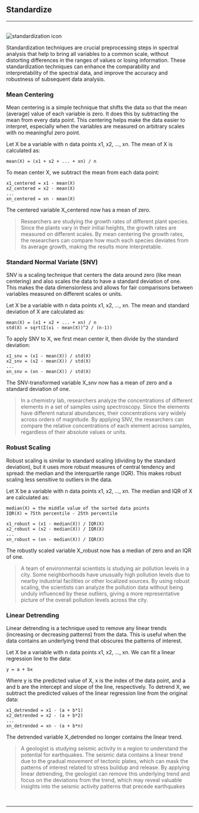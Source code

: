 
## Standardize
<hr />
<br />
<Image src={`${imagePath}standardization_icon.svg`} alt="standardization icon" width={65} height={65} />

Standardization techniques are crucial preprocessing steps in spectral analysis that help to bring all variables to a common scale, without distorting differences in the ranges of values or losing information. These standardization techniques can enhance the comparability and interpretability of the spectral data, and improve the accuracy and robustness of subsequent data analysis.

### Mean Centering

Mean centering is a simple technique that shifts the data so that the mean (average) value of each variable is zero. It does this by subtracting the mean from every data point. This centering helps make the data easier to interpret, especially when the variables are measured on arbitrary scales with no meaningful zero point.

Let X be a variable with n data points x1, x2, ..., xn. The mean of X is calculated as: 
```
mean(X) = (x1 + x2 + ... + xn) / n
```
To mean center X, we subtract the mean from each data point: 
```
x1_centered = x1 - mean(X)
x2_centered = x2 - mean(X)
...
xn_centered = xn - mean(X)
```
The centered variable X_centered now has a mean of zero.

> Researchers are studying the growth rates of different plant species. Since the plants vary in their initial heights, the growth rates are measured on different scales. By mean centering the growth rates, the researchers can compare how much each species deviates from its average growth, making the results more interpretable.
>

### Standard Normal Variate (SNV)

SNV is a scaling technique that centers the data around zero (like mean centering) and also scales the data to have a standard deviation of one. This makes the data dimensionless and allows for fair comparisons between variables measured on different scales or units.

Let X be a variable with n data points x1, x2, ..., xn. The mean and standard deviation of X are calculated as:
```
mean(X) = (x1 + x2 + ... + xn) / n
std(X) = sqrt(Σ(xi - mean(X))^2 / (n-1))
```
To apply SNV to X, we first mean center it, then divide by the standard deviation:
```
x1_snv = (x1 - mean(X)) / std(X)
x2_snv = (x2 - mean(X)) / std(X)
...
xn_snv = (xn - mean(X)) / std(X)
```
The SNV-transformed variable X_snv now has a mean of zero and a standard deviation of one.

> In a chemistry lab, researchers analyze the concentrations of different elements in a set of samples using spectroscopy. Since the elements have different natural abundances, their concentrations vary widely across orders of magnitude. By applying SNV, the researchers can compare the relative concentrations of each element across samples, regardless of their absolute values or units.
> 

### Robust Scaling

Robust scaling is similar to standard scaling (dividing by the standard deviation), but it uses more robust measures of central tendency and spread: the median and the interquartile range (IQR). This makes robust scaling less sensitive to outliers in the data. 

Let X be a variable with n data points x1, x2, ..., xn. The median and IQR of X are calculated as:
```
median(X) = the middle value of the sorted data points
IQR(X) = 75th percentile - 25th percentile
```
```
x1_robust = (x1 - median(X)) / IQR(X)
x2_robust = (x2 - median(X)) / IQR(X)
...
xn_robust = (xn - median(X)) / IQR(X)
```
The robustly scaled variable X_robust now has a median of zero and an IQR of one. 

>A team of environmental scientists is studying air pollution levels in a city. Some neighborhoods have unusually high pollution levels due to nearby industrial facilities or other localized sources. By using robust scaling, the scientists can analyze the pollution data without being unduly influenced by these outliers, giving a more representative picture of the overall pollution levels across the city.
> 

### Linear Detrending

Linear detrending is a technique used to remove any linear trends (increasing or decreasing patterns) from the data. This is useful when the data contains an underlying trend that obscures the patterns of interest. 

Let X be a variable with n data points x1, x2, ..., xn. We can fit a linear regression line to the data:
```
y = a + bx
```
Where y is the predicted value of X, x is the index of the data point, and a and b are the intercept and slope of the line, respectively. To detrend X, we subtract the predicted values of the linear regression line from the original data:
```
x1_detrended = x1 - (a + b*1)
x2_detrended = x2 - (a + b*2)
...
xn_detrended = xn - (a + b*n)
```
The detrended variable X_detrended no longer contains the linear trend.

>A geologist is studying seismic activity in a region to understand the potential for earthquakes. The seismic data contains a linear trend due to the gradual movement of tectonic plates, which can mask the patterns of interest related to stress buildup and release. By applying linear detrending, the geologist can remove this underlying trend and focus on the deviations from the trend, which may reveal valuable insights into the seismic activity patterns that precede earthquakes
> 

<br />
<hr />
<br />
<ImageLink href="/preprocessing/baseline_correction" image={{alt: "baseline correction icon",src: `${imagePath}baseline_icon.svg`}} text="Baseline" />
<br />
<ImageLink href="/preprocessing/smoothing" image={{alt: "smoothing icon", src: `${imagePath}smoothing_icon.svg`}} text="Smooth" />
<br />
<ImageLink href="/preprocessing/offset" image={{alt: "offset icon", src: `${imagePath}offset_icon.svg`}} text="Offset" />
<br />
<ImageLink href="/preprocessing/normalization" image={{alt: "normalization icon", src: `${imagePath}normalization_icon.svg`}} text="Normalize" />
<br />
<ImageLink href="/preprocessing/peak_detection" image={{alt: "peak detection icon", src: `${imagePath}peak_detection_icon.svg`}} text="Peaks" />
<br />
<ImageLink href="/preprocessing/offset" image={{alt: "offset icon", src: `${imagePath}derivative_icon.svg`}} text="Derivative" />